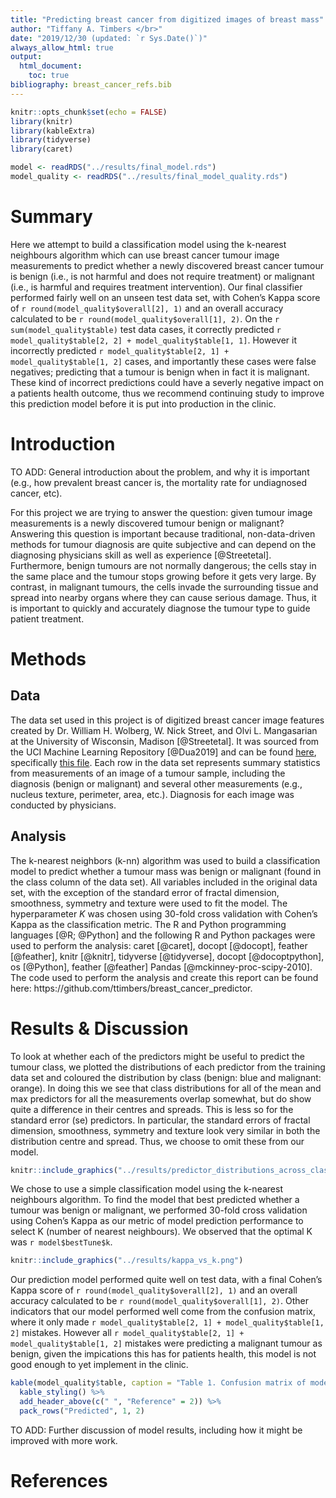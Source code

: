 ```yaml
---
title: "Predicting breast cancer from digitized images of breast mass"
author: "Tiffany A. Timbers </br>"
date: "2019/12/30 (updated: `r Sys.Date()`)"
always_allow_html: true
output: 
  html_document:
    toc: true
bibliography: breast_cancer_refs.bib
---
```


```r
knitr::opts_chunk$set(echo = FALSE)
library(knitr)
library(kableExtra)
library(tidyverse)
library(caret)
```

```r
model <- readRDS("../results/final_model.rds")
model_quality <- readRDS("../results/final_model_quality.rds")
```

# Summary

Here we attempt to build a classification model using the k-nearest neighbours algorithm which can use breast cancer tumour image measurements to predict whether a newly discovered breast cancer tumour is benign (i.e., is not harmful and does not require treatment) or malignant (i.e., is harmful and requires treatment intervention). Our final classifier performed fairly well on an unseen test data set, with Cohen's Kappa score of `r round(model_quality$overall[2], 1)` and an overall accuracy calculated to be `r round(model_quality$overall[1], 2)`. On the `r sum(model_quality$table)` test data cases, it correctly predicted  `r model_quality$table[2, 2] + model_quality$table[1, 1]`. However it incorrectly predicted  `r model_quality$table[2, 1] + model_quality$table[1, 2]` cases, and importantly these cases were false negatives; predicting that a tumour is benign when in fact it is malignant. These kind of incorrect predictions could have a severly negative impact on a patients health outcome, thus we recommend continuing study to improve this prediction model before it is put into production in the clinic.

# Introduction

TO ADD: General introduction about the problem, and why it is important (e.g., how prevalent breast cancer is, the mortality rate for undiagnosed cancer, etc).

For this project we are trying to answer the question: given tumour image measurements is a newly discovered tumour benign or malignant? Answering this question is important because traditional, non-data-driven methods for tumour diagnosis are quite subjective and can depend on the diagnosing physicians skill as well as experience [@Streetetal]. Furthermore, benign tumours are not normally dangerous; the cells stay in the same place and the tumour stops growing before it gets very large. By contrast, in malignant tumours, the cells invade the surrounding tissue and spread into nearby organs where they can cause serious damage. Thus, it is important to quickly and accurately diagnose the tumour type to guide patient treatment. 

# Methods

## Data
The data set used in this project is of digitized breast cancer image features created by Dr. William H. Wolberg, W. Nick Street, and Olvi L. Mangasarian at the University of Wisconsin, Madison [@Streetetal].  It was sourced from the UCI Machine Learning Repository [@Dua2019] and can be found [here](https://archive.ics.uci.edu/ml/datasets/Breast+Cancer+Wisconsin+(Diagnostic)), specifically [this file](http://mlr.cs.umass.edu/ml/machine-learning-databases/breast-cancer-wisconsin/wdbc.data). Each row in the data set represents summary statistics from measurements of an image of a tumour sample, including the diagnosis (benign or malignant) and several other measurements (e.g., nucleus texture, perimeter, area, etc.). Diagnosis for each image was conducted by physicians. 

## Analysis
The k-nearest neighbors (k-nn) algorithm was used to build a classification model to predict whether a tumour mass was benign or malignant (found in the class column of the data set). All variables included in the original data set, with the exception of the standard error of fractal dimension, smoothness, symmetry and texture were used to fit the model. The hyperparameter $K$ was chosen using 30-fold cross validation with Cohen's Kappa as the classification metric. The R and Python programming languages [@R; @Python] and the following R and Python packages were used to perform the analysis: caret [@caret], docopt [@docopt], feather [@feather], knitr [@knitr], tidyverse [@tidyverse], docopt [@docoptpython], os [@Python], feather [@feather] Pandas [@mckinney-proc-scipy-2010]. The code used to perform the analysis and create this report can be found here: https://github.com/ttimbers/breast_cancer_predictor.

# Results & Discussion

To look at whether each of the predictors might be useful to predict the tumour class, we plotted the distributions of each predictor from the training data set and coloured the distribution by class (benign: blue and malignant: orange). In doing this we see that class distributions for all of the mean and max predictors for all the measurements overlap somewhat, but do show quite a difference in their centres and spreads. This is less so for the standard error (se) predictors. In particular, the standard errors of fractal dimension, smoothness, symmetry and texture look very similar in both the distribution centre and spread. Thus, we choose to omit these from our model.

```r
knitr::include_graphics("../results/predictor_distributions_across_class.png")
```

We chose to use a simple classification model using the k-nearest neighbours algorithm. To find the model that best predicted whether a tumour was benign or malignant, we performed 30-fold cross validation using Cohen's Kappa as our metric of model prediction performance to select K (number of nearest neighbours). We observed that the optimal K was `r model$bestTune$k`.

```r
knitr::include_graphics("../results/kappa_vs_k.png")
```

Our prediction model performed quite well on test data, with a final Cohen's Kappa score of `r round(model_quality$overall[2], 1)` and an overall accuracy calculated to be `r round(model_quality$overall[1], 2)`. Other indicators that our model performed well come from the confusion matrix, where it only made `r model_quality$table[2, 1] + model_quality$table[1, 2]` mistakes. However all `r model_quality$table[2, 1] + model_quality$table[1, 2]` mistakes were predicting a malignant tumour as benign, given the impications this has for patients health, this model is not good enough to yet implement in the clinic.


```r
kable(model_quality$table, caption = "Table 1. Confusion matrix of model performance on test data.") %>%
  kable_styling() %>%
  add_header_above(c(" ", "Reference" = 2)) %>% 
  pack_rows("Predicted", 1, 2)
```

TO ADD: Further discussion of model results, including how it might be improved with more work.

# References

